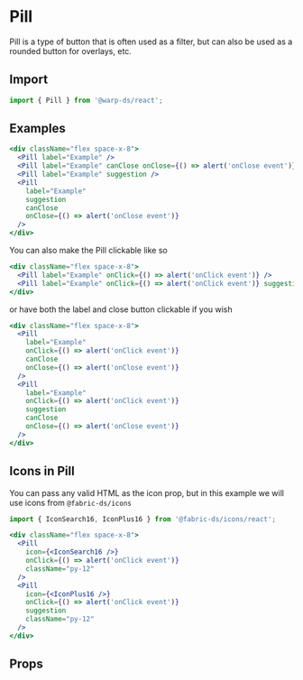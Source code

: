 
# Pill

Pill is a type of button that is often used as a filter, but can also be used as
a rounded button for overlays, etc.

## Import

```js
import { Pill } from '@warp-ds/react';
```

## Examples

```jsx example
<div className="flex space-x-8">
  <Pill label="Example" />
  <Pill label="Example" canClose onClose={() => alert('onClose event')} />
  <Pill label="Example" suggestion />
  <Pill
    label="Example"
    suggestion
    canClose
    onClose={() => alert('onClose event')}
  />
</div>
```

You can also make the Pill clickable like so

```jsx example
<div className="flex space-x-8">
  <Pill label="Example" onClick={() => alert('onClick event')} />
  <Pill label="Example" onClick={() => alert('onClick event')} suggestion />
</div>
```

or have both the label and close button clickable if you wish

```jsx example
<div className="flex space-x-8">
  <Pill
    label="Example"
    onClick={() => alert('onClick event')}
    canClose
    onClose={() => alert('onClose event')}
  />
  <Pill
    label="Example"
    onClick={() => alert('onClick event')}
    suggestion
    canClose
    onClose={() => alert('onClose event')}
  />
</div>
```

## Icons in Pill

You can pass any valid HTML as the icon prop, but in this example we will use
icons from `@fabric-ds/icons`

```js
import { IconSearch16, IconPlus16 } from '@fabric-ds/icons/react';
```

```jsx example
<div className="flex space-x-8">
  <Pill
    icon={<IconSearch16 />}
    onClick={() => alert('onClick event')}
    className="py-12"
  />
  <Pill
    icon={<IconPlus16 />}
    onClick={() => alert('onClick event')}
    suggestion
    className="py-12"
  />
</div>
```

## Props

```props packages/pill/src/component.tsx

```
